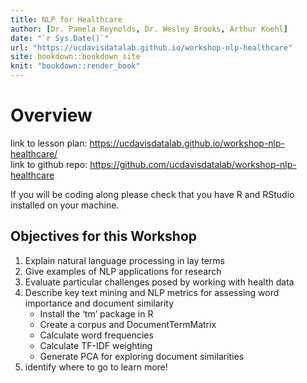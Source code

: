```yaml
---
title: NLP for Healthcare
author: [Dr. Pamela Reynolds, Dr. Wesley Brooks, Arthur Koehl]
date: "`r Sys.Date()`"
url: "https://ucdavisdatalab.github.io/workshop-nlp-healthcare"
site: bookdown::bookdown_site
knit: "bookdown::render_book"
---
```


# Overview

link to lesson plan: [https://ucdavisdatalab.github.io/workshop-nlp-healthcare/](https://ucdavisdatalab.github.io/workshop-nlp-healthcare/)\
link to github repo: [https://github.com/ucdavisdatalab/workshop-nlp-healthcare](https://github.com/ucdavisdatalab/workshop-nlp-healthcare)\

If you will be coding along please check that you have R and RStudio installed on your machine.

## Objectives for this Workshop

1. Explain natural language processing in lay terms
2. Give examples of NLP applications for research
3. Evaluate particular challenges posed by working with health data
4. Describe key text mining and NLP metrics for assessing word importance and document similarity
    - Install the 'tm' package in R 
    - Create a corpus and DocumentTermMatrix
    - Calculate word frequencies
    - Calculate TF-IDF weighting 
    - Generate PCA for exploring document similarities
5. identify where to go to learn more!
